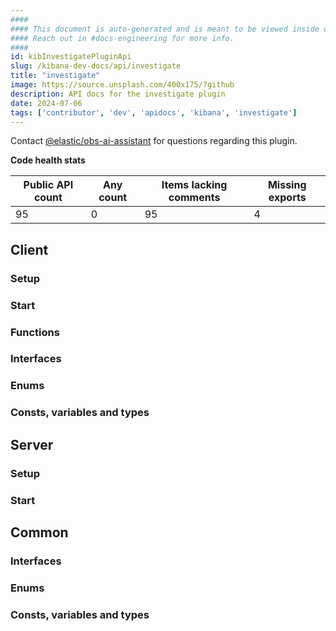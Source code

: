 ```yaml
---
####
#### This document is auto-generated and is meant to be viewed inside our experimental, new docs system.
#### Reach out in #docs-engineering for more info.
####
id: kibInvestigatePluginApi
slug: /kibana-dev-docs/api/investigate
title: "investigate"
image: https://source.unsplash.com/400x175/?github
description: API docs for the investigate plugin
date: 2024-07-06
tags: ['contributor', 'dev', 'apidocs', 'kibana', 'investigate']
---
```




Contact [@elastic/obs-ai-assistant](https://github.com/orgs/elastic/teams/obs-ai-assistant) for questions regarding this plugin.

**Code health stats**

| Public API count  | Any count | Items lacking comments | Missing exports |
|-------------------|-----------|------------------------|-----------------|
| 95 | 0 | 95 | 4 |

## Client

### Setup
<DocDefinitionList data={[investigateObj.client.setup]}/>

### Start
<DocDefinitionList data={[investigateObj.client.start]}/>

### Functions
<DocDefinitionList data={investigateObj.client.functions}/>

### Interfaces
<DocDefinitionList data={investigateObj.client.interfaces}/>

### Enums
<DocDefinitionList data={investigateObj.client.enums}/>

### Consts, variables and types
<DocDefinitionList data={investigateObj.client.misc}/>

## Server

### Setup
<DocDefinitionList data={[investigateObj.server.setup]}/>

### Start
<DocDefinitionList data={[investigateObj.server.start]}/>

## Common

### Interfaces
<DocDefinitionList data={investigateObj.common.interfaces}/>

### Enums
<DocDefinitionList data={investigateObj.common.enums}/>

### Consts, variables and types
<DocDefinitionList data={investigateObj.common.misc}/>

